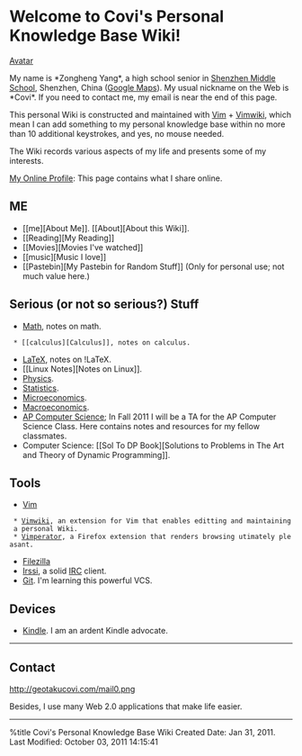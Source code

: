 = Welcome to Covi's Personal Knowledge Base Wiki! =
[[http://geotakucovi.com/avatar.jpg|Avatar]]

My name is *Zongheng Yang*, a high school senior in [http://www.shenzhong.net Shenzhen Middle School], Shenzhen, China ([http://maps.google.com/maps?q=shenzhen,+china&hl=en&client=firefox-a&gl=us&z=10&vpsrc=0 Google Maps]). My usual nickname on the Web is *Covi*. If you need to contact me, my email is near the end of this page.

This personal Wiki is constructed and maintained with [http://www.vim.org/ Vim] + [http://code.google.com/p/vimwiki/ Vimwiki], which mean I can add something to my personal knowledge base within no more than 10 additional keystrokes, and yes, no mouse needed.

The Wiki records various aspects of my life and presents some of my interests.

[[My Online Profile]]: This page contains what I share online.

== ME ==
* [[me][About Me]]. [[About][About this Wiki]].
* [[Reading][My Reading]]
* [[Movies][Movies I've watched]]
* [[music][Music I love]]
* [[Pastebin][My Pastebin for Random Stuff]] (Only for personal use; not much value here.)
  
== Serious (or not so serious?) Stuff ==
* [[Math]], notes on math.
  * [[calculus][Calculus]], notes on calculus.
* [[LaTeX]], notes on !LaTeX.
* [[Linux Notes][Notes on Linux]].
* [[Physics]].
* [[Statistics]].
* [[Microeconomics]].
* [[Macroeconomics]].
* [[AP Computer Science]]; In Fall 2011 I will be a TA for the AP Computer Science Class. Here contains notes and resources for my fellow classmates.
* Computer Science: [[Sol To DP Book][Solutions to Problems in The Art and Theory of Dynamic Programming]].

== Tools ==
* [[Vim]]
  * [[Vimwiki]], an extension for Vim that enables editting and maintaining a personal Wiki.
  * [[Vimperator]], a Firefox extension that renders browsing utimately pleasant.
* [[Filezilla]]
* [[Irssi]], a solid [http://en.wikipedia.org/wiki/Internet_Relay_Chat IRC] client.
* [[Git]]. I'm learning this powerful VCS.

== Devices ==
* [[Kindle]]. I am an ardent Kindle advocate.
--------
== Contact ==
http://geotakucovi.com/mail0.png

Besides, I use many Web 2.0 applications that make life easier.

--------
%title Covi's Personal Knowledge Base Wiki
Created Date: Jan 31, 2011.<br />
<!-- Put cursor on "F" and press <F5> to renew the datestamp. -->
Last Modified: October 03, 2011 14:15:41 
